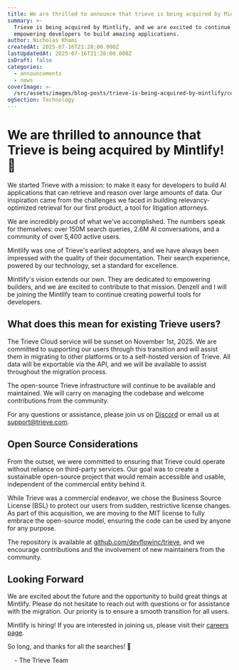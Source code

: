 ```yaml
---
title: We are thrilled to announce that trieve is being acquired by Mintlify! 🎉
summary: >-
  Trieve is being acquired by Mintlify, and we are excited to continue
  empowering developers to build amazing applications.
author: Nicholas Khami
createdAt: 2025-07-16T21:28:00.000Z
lastUpdatedAt: 2025-07-16T21:28:00.000Z
isDraft: false
categories:
  - announcements
  - news
coverImage: >-
  /src/assets/images/blog-posts/trieve-is-being-acquired-by-mintlify/coverImage.png
ogSection: Technology
---
```

# We are thrilled to announce that Trieve is being acquired by Mintlify! 🎉

We started Trieve with a mission: to make it easy for developers to build AI applications that can retrieve and reason over large amounts of data. Our inspiration came from the challenges we faced in building relevancy-optimized retrieval for our first product, a tool for litigation attorneys.

We are incredibly proud of what we've accomplished. The numbers speak for themselves: over 150M search queries, 2.6M AI conversations, and a community of over 5,400 active users.

Mintlify was one of Trieve's earliest adopters, and we have always been impressed with the quality of their documentation. Their search experience, powered by our technology, set a standard for excellence.

Mintlify's vision extends our own. They are dedicated to empowering builders, and we are excited to contribute to that mission. Denzell and I will be joining the Mintlify team to continue creating powerful tools for developers.

## What does this mean for existing Trieve users?

The Trieve Cloud service will be sunset on November 1st, 2025. We are committed to supporting our users through this transition and will assist them in migrating to other platforms or to a self-hosted version of Trieve. All data will be exportable via the API, and we will be available to assist throughout the migration process.

The open-source Trieve infrastructure will continue to be available and maintained. We will carry on managing the codebase and welcome contributions from the community.

For any questions or assistance, please join us on [Discord](https://discord.gg/a9CGxRuwGv) or email us at [support@trieve.com](mailto:support@trieve.com).

## Open Source Considerations

From the outset, we were committed to ensuring that Trieve could operate without reliance on third-party services. Our goal was to create a sustainable open-source project that would remain accessible and usable, independent of the commercial entity behind it.

While Trieve was a commercial endeavor, we chose the Business Source License (BSL) to protect our users from sudden, restrictive license changes. As part of this acquisition, we are moving to the MIT license to fully embrace the open-source model, ensuring the code can be used by anyone for any purpose.

The repository is available at [github.com/devflowinc/trieve](https://github.com/devflowinc/trieve), and we encourage contributions and the involvement of new maintainers from the community.

## Looking Forward

We are excited about the future and the opportunity to build great things at Mintlify. Please do not hesitate to reach out with questions or for assistance with the migration. Our priority is to ensure a smooth transition for all users.

Mintlify is hiring! If you are interested in joining us, please visit their [careers page](https://mintlify.com/careers).

So long, and thanks for all the searches! 🚀

    - The Trieve Team
